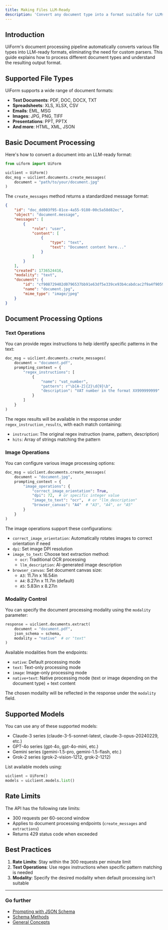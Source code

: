 ```yaml
---
title: Making Files LLM-Ready
description: 'Convert any document type into a format suitable for LLMs'
---
```


## Introduction

UiForm's document processing pipeline automatically converts various file types into LLM-ready formats, eliminating the need for custom parsers. This guide explains how to process different document types and understand the resulting output format.

## Supported File Types

UiForm supports a wide range of document formats:

- **Text Documents**: PDF, DOC, DOCX, TXT
- **Spreadsheets**: XLS, XLSX, CSV
- **Emails**: EML, MSG
- **Images**: JPG, PNG, TIFF
- **Presentations**: PPT, PPTX
- **And more**: HTML, XML, JSON

## Basic Document Processing

Here's how to convert a document into an LLM-ready format:

```python
from uiform import UiForm

uiclient = UiForm()
doc_msg = uiclient.documents.create_messages(
    document = "path/to/your/document.jpg"
)
```

The `create_messages` method returns a standardized message format:

```json
{
    "id": "doc_dd003f95-81ce-4a55-9180-00c5a58d82ec",
    "object": "document.message",
    "messages": [
        {
            "role": "user",
            "content": [
                {
                    "type": "text",
                    "text": "Document content here..."
                }
            ]
        }
    ],
    "created": 1736524416,
    "modality": "text",
    "document": {
        "id": "cf908729402d0796537bb91e63df5e339ce93b4cabdcac2f9a4f90592647e130",
        "name": "document.jpg",
        "mime_type": "image/jpeg"
    }
}
```

## Document Processing Options

### Text Operations

You can provide regex instructions to help identify specific patterns in the text:

```python
doc_msg = uiclient.documents.create_messages(
    document = "document.pdf",
    prompting_context = {
        "regex_instructions": [
            {
                "name": "vat_number",
                "pattern": r"\b[A-Z]{2}\d{9}\b",
                "description": "VAT number in the format XX999999999"
            }
        ]
    }
)
```

The regex results will be available in the response under `regex_instruction_results`, with each match containing:
- `instruction`: The original regex instruction (name, pattern, description)
- `hits`: Array of strings matching the pattern

### Image Operations

You can configure various image processing options:

```python
doc_msg = uiclient.documents.create_messages(
    document = "document.jpg",
    prompting_context = {
        "image_operations": {
            "correct_image_orientation": True,
            "dpi": 72,  # or specific integer value
            "image_to_text": "ocr",  # or "llm_description"
            "browser_canvas": "A4"  # "A3", "A4", or "A5"
        }
    }
)
```

The image operations support these configurations:
- `correct_image_orientation`: Automatically rotates images to correct orientation if need
- `dpi`: Set image DPI resolution
- `image_to_text`: Choose text extraction method:
  - `ocr`: Traditional OCR processing
  - `llm_description`: AI-generated image description
- `browser_canvas`: Set document canvas size:
  - `A3`: 11.7in x 16.54in
  - `A4`: 8.27in x 11.7in (default)
  - `A5`: 5.83in x 8.27in

### Modality Control

You can specify the document processing modality using the `modality` parameter:

```python
response = uiclient.documents.extract(
    document = "document.pdf",
    json_schema = schema,
    modality = "native"  # or "text"
)
```

Available modalities from the endpoints:
- `native`: Default processing mode
- `text`: Text-only processing mode
- `image`: Image-only processing mode
- `native+text`: Native processing mode (text or image depending on the document type) + text content

The chosen modality will be reflected in the response under the `modality` field.

## Supported Models

You can use any of these supported models:
- Claude-3 series (claude-3-5-sonnet-latest, claude-3-opus-20240229, etc.)
- GPT-4o series (gpt-4o, gpt-4o-mini, etc.)
- Gemini series (gemini-1.5-pro, gemini-1.5-flash, etc.)
- Grok-2 series (grok-2-vision-1212, grok-2-1212)

List available models using:

```python
uiclient = UiForm()
models = uiclient.models.list()
```

## Rate Limits

The API has the following rate limits:
- 300 requests per 60-second window
- Applies to document processing endpoints (`create_messages` and `extractions`)
- Returns 429 status code when exceeded

## Best Practices

1. **Rate Limits**: Stay within the 300 requests per minute limit
2. **Text Operations**: Use regex instructions when specific pattern matching is needed
3. **Modality**: Specify the desired modality when default processing isn't suitable

---

### Go further

- [Prompting with JSON Schema](/get-started/prompting-with-the-json-schema)
- [Schema Methods](/get-started/Schema-Methods)
- [General Concepts](/get-started/General-Concepts)